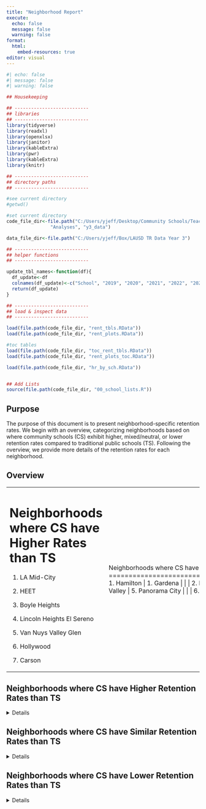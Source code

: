 ```yaml
---
title: "Neighborhood Report"
execute:
  echo: false
  message: false
  warning: false
format: 
  html:
    embed-resources: true
editor: visual
---
```


```r
#| echo: false
#| message: false
#| warning: false

## Housekeeping

## ---------------------------
## libraries
## ---------------------------
library(tidyverse)
library(readxl)
library(openxlsx)
library(janitor)
library(kableExtra)
library(pwr)
library(kableExtra)
library(knitr)

## ---------------------------
## directory paths
## ---------------------------

#see current directory
#getwd()

#set current directory
code_file_dir<-file.path("C:/Users/yjeff/Desktop/Community Schools/Teacher Retention Data",
                "Analyses", "y3_data")

data_file_dir<-file.path("C:/Users/yjeff/Box/LAUSD TR Data Year 3")

## ---------------------------
## helper functions
## ---------------------------

update_tbl_names<-function(df){
  df_update<-df
  colnames(df_update)<-c("School", "2019", "2020", "2021", "2022", "2023")
  return(df_update)
}

## ---------------------------
## load & inspect data
## ---------------------------

load(file.path(code_file_dir, "rent_tbls.RData"))
load(file.path(code_file_dir, "rent_plots.RData"))

#toc tables
load(file.path(code_file_dir, "toc_rent_tbls.RData"))
load(file.path(code_file_dir, "rent_plots_toc.RData"))

load(file.path(code_file_dir, "hr_by_sch.RData"))


## Add Lists
source(file.path(code_file_dir, "00_school_lists.R"))


```

## Purpose

The purpose of this document is to present neighborhood-specific retention rates. We begin with an overview, categorizing neighborhoods based on where community schools (CS) exhibit higher, mixed/neutral, or lower retention rates compared to traditional public schools (TS). Following the overview, we provide more details of the retention rates for each neighborhood.

## Overview

+--------------------------------------------------+---------------------------------------------------+-------------------------------------------------+
| Neighborhoods where CS have Higher Rates than TS | Neighborhoods where CS have Similar Rates than TS | Neighborhoods where CS have Lower Rates than TS |
+==================================================+===================================================+=================================================+
| 1.  LA Mid-City                                  | 1.  Hamilton                                      | 1.  Gardena                                     |
|                                                  |                                                   |                                                 |
| 2.  HEET                                         | 2.  Monroe                                        | 2.  South LA                                    |
|                                                  |                                                   |                                                 |
| 3.  Boyle Heights                                | 3.  Bell Cudahy Maywood                             | 3.  Venice                                      |
|                                                  |                                                   |                                                 |
| 4.  Lincoln Heights El Sereno                    | 4.  Downtown                                      | 4.  Macarthur Park                              |
|                                                  |                                                   |                                                 |
| 5.  Van Nuys Valley Glen                         | 5.  Sun Valley                                    | 5.  Panorama City                               |
|                                                  |                                                   |                                                 |
| 6.  Hollywood                                    | 6.  Riveria                                       |                                                 |
|                                                  |                                                   |                                                 |
| 7.  Carson                                       | 7.  Fremont                                       |                                                 |
|                                                  |                                                   |                                                 |
|                                                  | 8.  Huntington Park/Vernon                        |                                                 |
+--------------------------------------------------+---------------------------------------------------+-------------------------------------------------+

## Neighborhoods where CS have Higher Retention Rates than TS

<details>

```r

neighborhood_string<-c("LA Mid-City", "Heet", "Boyle Heights",
                    "Lincoln Heights El Sereno",
                    "Van Nuys Valley Glen", "Hollywood", "Carson")

neighborhood_num<-which(update_neigh_string %in% neighborhood_string)

gxs<-lapply(1:length(neighborhood_string), function(x){
  
  neighborhood_title <- update_neigh_string[neighborhood_num][[x]]
  neighborhood<-names(rent_by_neighborhood)[neighborhood_num][[x]]

  knit_child(
    '_03.2_report_full - child.Rmd', envir = environment(), quiet = TRUE
    
  )
  
})

cat(unlist(gxs), sep = '\n')

```

</details>

## Neighborhoods where CS have Similar Retention Rates than TS

<details>

```r

neighborhood_string<-c("Hamilton", "Monroe", "Bell Cudahy Maywood",
                    "Downtown", "Sun Valley", "Riveria",
                    "Fremont", "Huntington Park Vernon")

neighborhood_num<-which(update_neigh_string %in% neighborhood_string)

gxs<-lapply(1:length(neighborhood_string), function(x){
  
  neighborhood_title <- update_neigh_string[neighborhood_num][[x]]
  neighborhood<-names(rent_by_neighborhood)[neighborhood_num][[x]]

  knit_child(
    '_03.2_report_full - child.Rmd', envir = environment(), quiet = TRUE
    
  )
  
})

cat(unlist(gxs), sep = '\n')

```

</details>

## Neighborhoods where CS have Lower Retention Rates than TS

<details>

```r

neighborhood_string<-c("Gardena", "South LA", "Venice",
                    "Macarthur Park", "Panorama City")

neighborhood_num<-which(update_neigh_string %in% neighborhood_string)

gxs<-lapply(1:length(neighborhood_string), function(x){
  
  neighborhood_title <- update_neigh_string[neighborhood_num][[x]]
  neighborhood<-names(rent_by_neighborhood)[neighborhood_num][[x]]

  knit_child(
    '_03.2_report_full - child.Rmd', envir = environment(), quiet = TRUE
    
  )
  
})

cat(unlist(gxs), sep = '\n')

```

</details>
